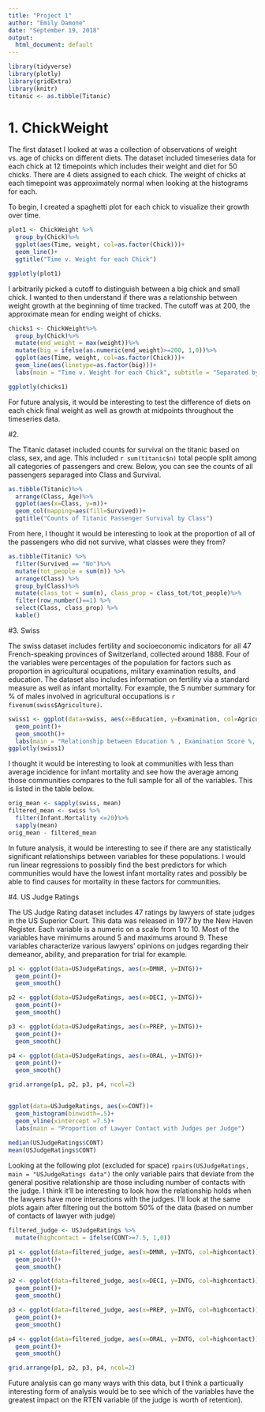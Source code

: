 ```yaml
---
title: "Project 1"
author: "Emily Damone"
date: "September 19, 2018"
output:
  html_document: default
---
```

```r
library(tidyverse)
library(plotly)
library(gridExtra)
library(knitr)
titanic <- as.tibble(Titanic)
```

# 1.  ChickWeight

The first dataset I looked at was a collection of observations of weight vs. age of chicks on different diets. The dataset included timeseries data for each chick at 12 timepoints which includes their weight and diet for 50 chicks. There are 4 diets assigned to each chick. The weight of chicks at each timepoint was approximately normal when looking at the histograms for each.

To begin, I created a spaghetti plot for each chick to visualize their growth over time.

```r
plot1 <- ChickWeight %>%
  group_by(Chick)%>%
  ggplot(aes(Time, weight, col=as.factor(Chick)))+
  geom_line()+
  ggtitle("Time v. Weight for each Chick")

ggplotly(plot1)
```

I arbitrarily picked a cutoff to distinguish between a big chick and small chick. I wanted to then understand if there was a relationship between weight growth at the beginning of time tracked. The cutoff was at 200, the approximate mean for ending weight of chicks. 

```r
chicks1 <- ChickWeight%>%
  group_by(Chick)%>%
  mutate(end_weight = max(weight))%>%
  mutate(big = ifelse(as.numeric(end_weight)>=200, 1,0))%>%
  ggplot(aes(Time, weight, col=as.factor(Chick)))+
  geom_line(aes(linetype=as.factor(big)))+
  labs(main = "Time v. Weight for each Chick", subtitle = "Separated by big/small via end weight")

ggplotly(chicks1)
```

For future analysis, it would be interesting to test the difference of diets on each chick final weight as well as growth at midpoints throughout the timeseries data.

#2.

The Titanic dataset included counts for survival on the titanic based on class, sex, and age. This included `r sum(titanic$n)` total people split among all categories of passengers and crew. Below, you can see the counts of all passengers separaged into Class and Survival. 

```r
as.tibble(Titanic)%>%
  arrange(Class, Age)%>%
  ggplot(aes(x=Class, y=n))+
  geom_col(mapping=aes(fill=Survived))+
  ggtitle("Counts of Titanic Passenger Survival by Class")
```

From here, I thought it would be interesting to look at the proportion of all of the passengers who did not survive, what classes were they from? 

```r
as.tibble(Titanic) %>%
  filter(Survived == "No")%>%
  mutate(tot_people = sum(n)) %>%
  arrange(Class) %>% 
  group_by(Class)%>%
  mutate(class_tot = sum(n), class_prop = class_tot/tot_people)%>%
  filter(row_number()==1) %>% 
  select(Class, class_prop) %>%
  kable()

```

#3. Swiss

The swiss dataset includes fertility and socioeconomic indicators for all 47 French-speaking provinces of Switzerland, collected around 1888. Four of the variables were percentages of the population for factors such as proportion in agricultural ocupations, military examination results, and education. The dataset also includes information on fertility via a standard measure as well as infant mortality. For example, the 5 number summary for % of males involved in agricultural occupations is `r fivenum(swiss$Agriculture)`. 

```r
swiss1 <- ggplot(data=swiss, aes(x=Education, y=Examination, col=Agriculture))+
  geom_point()+
  geom_smooth()+
  labs(main = "Relationship between Education % , Examination Score %, and Agriculture %")
ggplotly(swiss1)
```

I thought it would be interesting to look at communities with less than average incidence for infant mortality and see how the average among those communities compares to the full sample for all of the variables. This is listed in the table below.

```r
orig_mean <- sapply(swiss, mean)
filtered_mean <- swiss %>%
  filter(Infant.Mortality <=20)%>%
  sapply(mean)
orig_mean - filtered_mean
```

In future analysis, it would be interesting to see if there are any statistically significant relationships between variables for these populations. I would run linear regressions to possibly find the best predictors for which communities would have the lowest infant mortality rates and possibly be able to find causes for mortality in these factors for communities.

#4. US Judge Ratings

The US Judge Rating dataset includes 47 ratings by lawyers of state judges in the US Superior Court. This data was released in 1977 by the New Haven Register. Each variable is a numeric on a scale from 1 to 10. Most of the variables have minimums around 5 and maximums around 9. These variables characterize various lawyers' opinions on judges regarding their demeanor, ability, and preparation for trial for example.

```r
p1 <- ggplot(data=USJudgeRatings, aes(x=DMNR, y=INTG))+
  geom_point()+
  geom_smooth()

p2 <- ggplot(data=USJudgeRatings, aes(x=DECI, y=INTG))+
  geom_point()+
  geom_smooth()

p3 <- ggplot(data=USJudgeRatings, aes(x=PREP, y=INTG))+
  geom_point()+
  geom_smooth()

p4 <- ggplot(data=USJudgeRatings, aes(x=ORAL, y=INTG))+
  geom_point()+
  geom_smooth()

grid.arrange(p1, p2, p3, p4, ncol=2)
  

ggplot(data=USJudgeRatings, aes(x=CONT))+
  geom_histogram(binwidth=.5)+
  geom_vline(xintercept =7.5)+
  labs(main = "Proportion of Lawyer Contact with Judges per Judge")
  
median(USJudgeRatings$CONT)
mean(USJudgeRatings$CONT)
```

Looking at the following plot (excluded for space) `rpairs(USJudgeRatings, main = "USJudgeRatings data")` the only variable pairs that deviate from the general positive relationship are those including number of contacts with the judge. I think it'll be interesting to look how the relationship holds when the lawyers have more interactions with the judges. I'll look at the same plots again after filtering out the bottom 50% of the data (based on number of contacts of lawyer with judge)

```r
filtered_judge <- USJudgeRatings %>%
  mutate(highcontact = ifelse(CONT>=7.5, 1,0))

p1 <- ggplot(data=filtered_judge, aes(x=DMNR, y=INTG, col=highcontact))+
  geom_point()+
  geom_smooth()

p2 <- ggplot(data=filtered_judge, aes(x=DECI, y=INTG, col=highcontact))+
  geom_point()+
  geom_smooth()

p3 <- ggplot(data=filtered_judge, aes(x=PREP, y=INTG, col=highcontact))+
  geom_point()+
  geom_smooth()

p4 <- ggplot(data=filtered_judge, aes(x=ORAL, y=INTG, col=highcontact))+
  geom_point()+
  geom_smooth()

grid.arrange(p1, p2, p3, p4, ncol=2)
```

Future analysis can go many ways with this data, but I think a particually interesting form of analysis would be to see which of the variables have the greatest impact on the RTEN variable (if the judge is worth of retention). 
